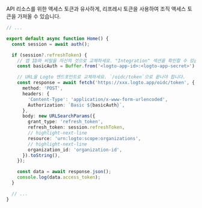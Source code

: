 API 리소스를 위한 액세스 토큰과 유사하게, 리프레시 토큰을 사용하여 조직 액세스 토큰을 가져올 수 있습니다.

```ts title="./app/page.tsx"
// ...

export default async function Home() {
  const session = await auth();

  if (session?.refreshToken) {
    // 앱 ID와 비밀을 자신의 것으로 교체하세요. "Integration" 섹션을 확인할 수 있습니다.
    const basicAuth = Buffer.from('<logto-app-id>:<logto-app-secret>').toString('base64');

    // URL을 Logto 엔드포인트로 교체하세요. `/oidc/token`으로 끝나야 합니다.
    const response = await fetch('https://xxx.logto.app/oidc/token', {
      method: 'POST',
      headers: {
        'Content-Type': 'application/x-www-form-urlencoded',
        Authorization: `Basic ${basicAuth}`,
      },
      body: new URLSearchParams({
        grant_type: 'refresh_token',
        refresh_token: session.refreshToken,
        // highlight-next-line
        resource: 'urn:logto:scope:organizations',
        // highlight-next-line
        organization_id: 'organization-id',
      }).toString(),
    });

    const data = await response.json();
    console.log(data.access_token);
  }

  // ...
}
```
